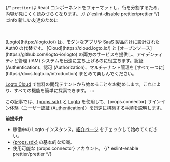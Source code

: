{/* `prettier` は React コンポーネントをフォーマットし、行を分割するため、内容が見にくく読みづらくなります。 */}
{/* eslint-disable prettier/prettier */}
:::info 新しい友達のために

<br />
<br />
[Logto](https://logto.io/) は、モダンなアプリや SaaS 製品向けに設計された Auth0 の代替です。
[Cloud](https://cloud.logto.io/) と [オープンソース](https://github.com/logto-io/logto) の両方のサービスを提供し、アイデンティティと管理 (IAM) システムを迅速に立ち上げるのに役立ちます。認証 (Authentication)、認可 (Authorization)、マルチテナント管理を [すべて一つに](https://docs.logto.io/introduction) まとめて楽しんでください。

[Logto Cloud](https://cloud.logto.io/) で無料の開発テナントから始めることをお勧めします。これにより、すべての機能を簡単に探索できます。
:::

この記事では、<a href={props.link} target="_blank" rel="noopener">{props.sdk}</a> と [Logto](https://logto.io/) を使用して、{props.connector} サインイン体験（ユーザー認証 (Authentication)）を迅速に構築する手順を説明します。

**前提条件**

- 稼働中の Logto インスタンス。[紹介ページ](https://docs.logto.io/ja/introduction) をチェックして始めてください。
- <a href={props.link} target="_blank" rel="noopener">{props.sdk}</a> の基本的な知識。
- 使用可能な {props.connector} アカウント。
{/* eslint-enable prettier/prettier */}

